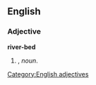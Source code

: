 ==English==

===Adjective===
'''river-bed'''

# {{form of|Attributive form|[[river bed]]|nodot=1}}, ''noun''.

[[Category:English adjectives]]